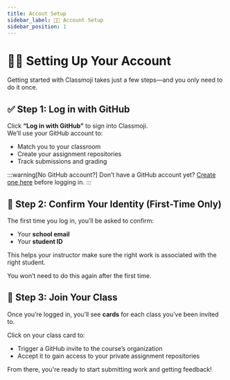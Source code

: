 ```yaml
---
title: Accout Setup
sidebar_label: 🧑‍💻 Account Setup
sidebar_position: 1
---
```


# 🧑‍💻 Setting Up Your Account

Getting started with Classmoji takes just a few steps—and you only need to do it once.

## ✅ Step 1: Log in with GitHub

Click **“Log in with GitHub”** to sign into Classmoji.  
We’ll use your GitHub account to:

- Match you to your classroom
- Create your assignment repositories
- Track submissions and grading

:::warning[No GitHub account?]
Don’t have a GitHub account yet? [Create one here](https://github.com/join) before logging in.
:::

## 🪪 Step 2: Confirm Your Identity (First-Time Only)

The first time you log in, you’ll be asked to confirm:

- Your **school email**
- Your **student ID**

This helps your instructor make sure the right work is associated with the right student.

You won’t need to do this again after the first time.

## 🏫 Step 3: Join Your Class

Once you’re logged in, you’ll see **cards** for each class you’ve been invited to.

Click on your class card to:

- Trigger a GitHub invite to the course’s organization
- Accept it to gain access to your private assignment repositories

From there, you're ready to start submitting work and getting feedback!
